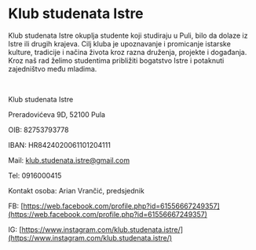 # Klub studenata Istre

Klub studenata Istre okuplja studente koji studiraju u Puli, bilo da dolaze iz Istre ili drugih krajeva. Cilj kluba je upoznavanje i promicanje istarske kulture, tradicije i načina života kroz razna druženja, projekte i događanja. Kroz naš rad želimo studentima približiti bogatstvo Istre i potaknuti zajedništvo među mladima.

<br />

Klub studenata Istre

Preradovićeva 9D, 52100 Pula

OIB: 82753793778

IBAN: HR8424020061101204111

Mail: [klub.studenata.istre@gmail.com](mailto:klub.studenata.istre@gmail.com)

Tel: 0916000415

Kontakt osoba: Arian Vrančić, predsjednik

FB: [https://web.facebook.com/profile.php?id=61556667249357](https://web.facebook.com/profile.php?id=61556667249357)

IG: [https://www.instagram.com/klub.studenata.istre/](https://www.instagram.com/klub.studenata.istre/)
